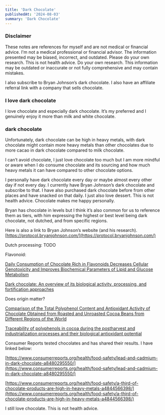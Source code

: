 ```yaml
---
title: 'Dark Chocolate'
publishedAt: '2024-08-03'
summary: 'Dark Chocolate'
---
```

### Disclaimer

These notes are references for myself and are not medical or financial advice. I'm not a medical professional or financial advisor. The information presented may be biased, incorrect, and outdated. Please do your own research. This is not health advice. Do your own research. This information may be outdated or inaccurate or not fully comprehensive and may contain mistakes. 

I also subscribe to Bryan Johnson’s dark chocolate. I also have an affiliate referral link with a company that sells chocolate. 

### I love dark chocolate

I love chocolate and especially dark chocolate. It’s my preferred and I genuinely enjoy it more than milk and white chocolate. 

### dark chocolate

Unfortunately, dark chocolate can be high in heavy metals, with dark chocolate might contain more heavy metals than other chocolates due to more cacao in dark chocolate compared to milk chocolate.

I can’t avoid chocolate, I just love chocolate too much but I am more mindful or aware when I do consume chocolate and its sourcing and how much heavy metals it can have compared to other chocolate options.

I personally have dark chocolate every day or maybe almost every other day if not every day. I currently have Bryan Johnson’s dark chocolate and subscribe to that. I have also purchased dark chocolate before from other places and have snacked on that daily. I just also love dessert. This is not health advice. Chocolate makes me happy personally.

Bryan has chocolate in levels but I think it’s also common for us to reference them as tiers, with him expressing the highest or best level being dark chocolate, not dutched, and from specific regions.

Here is also a link to Bryan Johnson’s website (and his research).
[https://protocol.bryanjohnson.com/](https://protocol.bryanjohnson.com/)


Dutch processing: TODO

Flavonoid: 

[Daily Consumption of Chocolate Rich in Flavonoids Decreases Cellular Genotoxicity and Improves Biochemical Parameters of Lipid and Glucose Metabolism](https://www.ncbi.nlm.nih.gov/pmc/articles/PMC6225491/)

[Dark chocolate: An overview of its biological activity, processing, and fortification approaches](https://www.ncbi.nlm.nih.gov/pmc/articles/PMC9589144/)

Does origin matter?

[Comparison of the Total Polyphenol Content and Antioxidant Activity of Chocolate Obtained from Roasted and Unroasted Cocoa Beans from Different Regions of the World](https://www.researchgate.net/publication/335018138_Comparison_of_the_Total_Polyphenol_Content_and_Antioxidant_Activity_of_Chocolate_Obtained_from_Roasted_and_Unroasted_Cocoa_Beans_from_Different_Regions_of_the_World) 

[Traceability of polyphenols in cocoa during the postharvest and industrialization processes and their biological antioxidant potential](https://www.ncbi.nlm.nih.gov/pmc/articles/PMC8377438/)


Consumer Reports tested chocolates and has shared their results. I have linked below:

[https://www.consumerreports.org/health/food-safety/lead-and-cadmium-in-dark-chocolate-a8480295550/](https://www.consumerreports.org/health/food-safety/lead-and-cadmium-in-dark-chocolate-a8480295550/)

[https://www.consumerreports.org/health/food-safety/a-third-of-chocolate-products-are-high-in-heavy-metals-a4844566398/](https://www.consumerreports.org/health/food-safety/a-third-of-chocolate-products-are-high-in-heavy-metals-a4844566398/)

I still love chocolate. This is not health advice. 